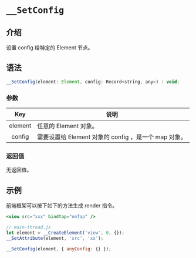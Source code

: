 # `__SetConfig`

## 介绍

设置 config 给特定的 Element 节点。

## 语法

```jsx
__SetConfig(element: Element, config: Record<string, any>) : void;
```

### 参数

|   Key   | 说明                                                 |
| :-----: | ---------------------------------------------------- |
| element | 任意的 Element 对象。                                |
| config  | 需要设置给 Element 对象的 config ，是一个 map 对象。 |

### 返回值

无返回值。

## 示例

前端框架可以按下如下的方法生成 render 指令。

```jsx
<view src="xxx" bindtap="onTap" />
```

```jsx
// main-thread.js
let element = __CreateElement('view', 0, {});
__SetAttribute(element, 'src', 'xx');

__SetConfig(element, { anyConfig: {} });
```
